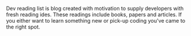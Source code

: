 Dev reading list is blog created with motivation to supply developers with fresh reading ides. These readings include books, papers and articles. If you either want to learn something new or pick-up coding you've came to the right spot.